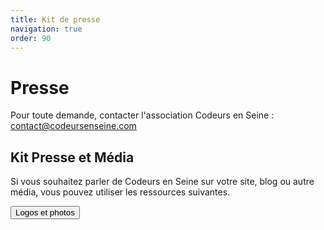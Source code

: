 ```yaml
---
title: Kit de presse
navigation: true
order: 90
---
```



<OGImage path="/images/ces/social.jpg" />

# Presse

Pour toute demande, contacter l'association Codeurs en Seine : [contact@codeursenseine.com](mailto:contact@codeursenseine.com)

## Kit Presse et Média

Si vous souhaitez parler de Codeurs en Seine sur votre site, blog ou autre média, vous pouvez utiliser les ressources suivantes.

<ButtonGroup>
  <Button
    colorScheme="brand"
    as="a"
    href="https://drive.google.com/drive/folders/15jRZ0f3HY1ohc6RyRHp6f4CXmv28tf1V?usp=sharing"
    target="_blank"
    rel="noopener noreferer"
  >
    Logos et photos
  </Button>
</ButtonGroup>

<SponsorsList mt={8} />